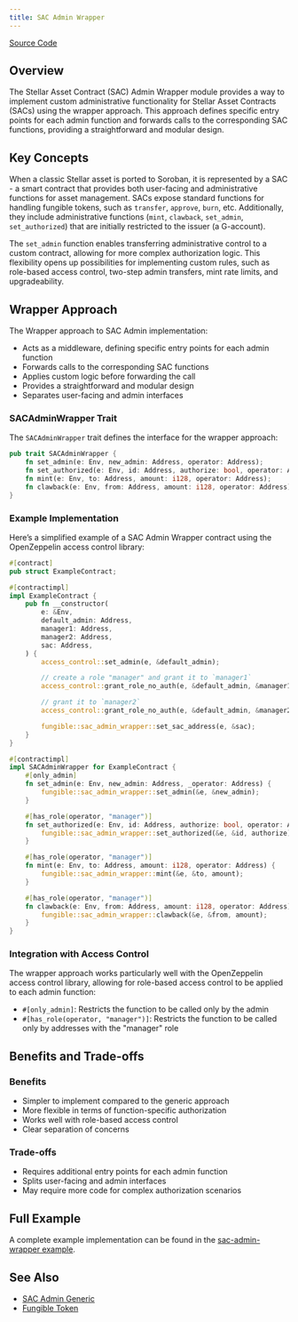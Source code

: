 ```yaml
---
title: SAC Admin Wrapper
---
```


[Source Code](https://github.com/OpenZeppelin/stellar-contracts/tree/main/packages/tokens/fungible/src/utils/sac_admin_wrapper)

## Overview

The Stellar Asset Contract (SAC) Admin Wrapper module provides a way to implement custom administrative functionality for Stellar Asset Contracts (SACs) using the wrapper approach. This approach defines specific entry points for each admin function and forwards calls to the corresponding SAC functions, providing a straightforward and modular design.

## Key Concepts

When a classic Stellar asset is ported to Soroban, it is represented by a SAC - a smart contract that provides both user-facing and administrative functions for asset management. SACs expose standard functions for handling fungible tokens, such as `transfer`, `approve`, `burn`, etc. Additionally, they include administrative functions (`mint`, `clawback`, `set_admin`, `set_authorized`) that are initially restricted to the issuer (a G-account).

The `set_admin` function enables transferring administrative control to a custom contract, allowing for more complex authorization logic. This flexibility opens up possibilities for implementing custom rules, such as role-based access control, two-step admin transfers, mint rate limits, and upgradeability.

## Wrapper Approach

The Wrapper approach to SAC Admin implementation:

* Acts as a middleware, defining specific entry points for each admin function
* Forwards calls to the corresponding SAC functions
* Applies custom logic before forwarding the call
* Provides a straightforward and modular design
* Separates user-facing and admin interfaces

### SACAdminWrapper Trait

The `SACAdminWrapper` trait defines the interface for the wrapper approach:

```rust
pub trait SACAdminWrapper {
    fn set_admin(e: Env, new_admin: Address, operator: Address);
    fn set_authorized(e: Env, id: Address, authorize: bool, operator: Address);
    fn mint(e: Env, to: Address, amount: i128, operator: Address);
    fn clawback(e: Env, from: Address, amount: i128, operator: Address);
}
```

### Example Implementation

Here’s a simplified example of a SAC Admin Wrapper contract using the OpenZeppelin access control library:

```rust
#[contract]
pub struct ExampleContract;

#[contractimpl]
impl ExampleContract {
    pub fn __constructor(
        e: &Env,
        default_admin: Address,
        manager1: Address,
        manager2: Address,
        sac: Address,
    ) {
        access_control::set_admin(e, &default_admin);

        // create a role "manager" and grant it to `manager1`
        access_control::grant_role_no_auth(e, &default_admin, &manager1, &symbol_short!("manager"));

        // grant it to `manager2`
        access_control::grant_role_no_auth(e, &default_admin, &manager2, &symbol_short!("manager"));

        fungible::sac_admin_wrapper::set_sac_address(e, &sac);
    }
}

#[contractimpl]
impl SACAdminWrapper for ExampleContract {
    #[only_admin]
    fn set_admin(e: Env, new_admin: Address, _operator: Address) {
        fungible::sac_admin_wrapper::set_admin(&e, &new_admin);
    }

    #[has_role(operator, "manager")]
    fn set_authorized(e: Env, id: Address, authorize: bool, operator: Address) {
        fungible::sac_admin_wrapper::set_authorized(&e, &id, authorize);
    }

    #[has_role(operator, "manager")]
    fn mint(e: Env, to: Address, amount: i128, operator: Address) {
        fungible::sac_admin_wrapper::mint(&e, &to, amount);
    }

    #[has_role(operator, "manager")]
    fn clawback(e: Env, from: Address, amount: i128, operator: Address) {
        fungible::sac_admin_wrapper::clawback(&e, &from, amount);
    }
}
```

### Integration with Access Control

The wrapper approach works particularly well with the OpenZeppelin access control library, allowing for role-based access control to be applied to each admin function:

* `#[only_admin]`: Restricts the function to be called only by the admin
* `#[has_role(operator, "manager")]`: Restricts the function to be called only by addresses with the "manager" role

## Benefits and Trade-offs

### Benefits

* Simpler to implement compared to the generic approach
* More flexible in terms of function-specific authorization
* Works well with role-based access control
* Clear separation of concerns

### Trade-offs

* Requires additional entry points for each admin function
* Splits user-facing and admin interfaces
* May require more code for complex authorization scenarios

## Full Example

A complete example implementation can be found in the [sac-admin-wrapper example](https://github.com/OpenZeppelin/stellar-contracts/tree/main/examples/sac-admin-wrapper).

## See Also

* [SAC Admin Generic](tokens/fungible/sac-admin-generic.mdx)
* [Fungible Token](tokens/fungible/fungible.mdx)
